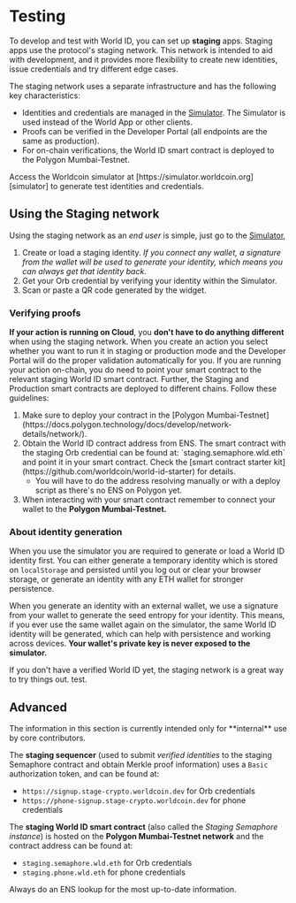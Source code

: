
# Testing

To develop and test with World ID, you can set up **staging** apps. Staging apps use the protocol's staging network. This network is intended to aid with development, and it provides more flexibility to create new identities, issue credentials and try different edge cases.

The staging network uses a separate infrastructure and has the following key characteristics:

- Identities and credentials are managed in the [Simulator](https://simulator.worldcoin.org). The Simulator is used instead of the World App or other clients.
- Proofs can be verified in the Developer Portal (all endpoints are the same as production).
- For on-chain verifications, the World ID smart contract is deployed to the Polygon Mumbai-Testnet.

<Callout type="note">
  Access the Worldcoin simulator at [https://simulator.worldcoin.org][simulator]
  to generate test identities and credentials.
</Callout>

## Using the Staging network

Using the staging network as an _end user_ is simple, just go to the [Simulator][simulator],

1. Create or load a staging identity. _If you connect any wallet, a signature from the wallet will be used to generate your identity, which means you can always get that identity back._
2. Get your Orb credential by verifying your identity within the Simulator.
3. Scan or paste a QR code generated by the widget.

### Verifying proofs

<Tabs>
  <TabItem value="cloud" label="☁️ Cloud actions">
   <b>If your action is running on Cloud</b>, you <b>don't have to do anything different</b> when using the staging network. When you create an action you select whether you want to run it in staging or production mode and the Developer Portal will do the proper validation automatically for you.
  </TabItem>
  <TabItem value="on-chain" label="⛓ On-chain actions" default>
    If you are running your action on-chain, you do need to point your smart contract to the relevant staging World ID smart contract. Further, the Staging and Production smart contracts are deployed to different chains. Follow these guidelines:

<ol>
  <li>
    Make sure to deploy your contract in the [Polygon
    Mumbai-Testnet](https://docs.polygon.technology/docs/develop/network-details/network/).
  </li>
  <li>
    Obtain the World ID contract address from ENS. The smart contract with the
    staging Orb credential can be found at: `staging.semaphore.wld.eth` and
    point it in your smart contract. Check the [smart contract starter
    kit](https://github.com/worldcoin/world-id-starter) for details.
    <ul>
      <li>
        You will have to do the address resolving manually or with a deploy
        script as there's no ENS on Polygon yet.
      </li>
    </ul>
  </li>
  <li>
    When interacting with your smart contract remember to connect your wallet to
    the <b>Polygon Mumbai-Testnet.</b>
  </li>
</ol>

  </TabItem>
</Tabs>

### About identity generation

When you use the simulator you are required to generate or load a World ID identity first. You can either generate a temporary identity which is stored on `localStorage` and persisted until you log out or clear your browser storage, or generate an identity with any ETH wallet for stronger persistence.

When you generate an identity with an external wallet, we use a signature from your wallet to generate the seed entropy for your identity. This means, if you ever use the same wallet again on the simulator, the same World ID identity will be generated, which can help with persistence and working across devices. **Your wallet's private key is never exposed to the simulator.**

<Callout type="tip">
  If you don't have a verified World ID yet, the staging network is a great way
  to try things out. test.
</Callout>

## Advanced

<Callout type="danger">
  The information in this section is currently intended only for **internal**
  use by core contributors.
</Callout>

The **staging sequencer** (used to submit _verified identities_ to the staging Semaphore contract and obtain Merkle proof information) uses a `Basic` authorization token, and can be found at:

- `https://signup.stage-crypto.worldcoin.dev` for Orb credentials
- `https://phone-signup.stage-crypto.worldcoin.dev` for phone credentials

The **staging World ID smart contract** (also called the _Staging Semaphore instance_) is hosted on the **Polygon Mumbai-Testnet network** and the contract address can be found at:

- `staging.semaphore.wld.eth` for Orb credentials
- `staging.phone.wld.eth` for phone credentials

Always do an ENS lookup for the most up-to-date information.

[simulator]: https://simulator.worldcoin.org

